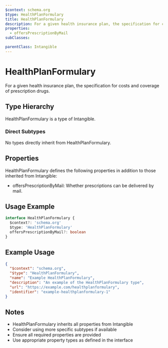 ```yaml
---
$context: schema.org
$type: HealthPlanFormulary
title: HealthPlanFormulary
description: For a given health insurance plan, the specification for costs and coverage of prescription drugs.
properties:
  - offersPrescriptionByMail
subClasses:

parentClass: Intangible
---
```


# HealthPlanFormulary

For a given health insurance plan, the specification for costs and coverage of prescription drugs.

## Type Hierarchy

HealthPlanFormulary is a type of Intangible.

### Direct Subtypes

No types directly inherit from HealthPlanFormulary.

## Properties

HealthPlanFormulary defines the following properties in addition to those inherited from Intangible:

- offersPrescriptionByMail: Whether prescriptions can be delivered by mail.

## Usage Example

```typescript
interface HealthPlanFormulary {
  $context?: 'schema.org'
  $type: 'HealthPlanFormulary'
  offersPrescriptionByMail?: boolean
}
```

## Example Usage

```json
{
  "$context": "schema.org",
  "$type": "HealthPlanFormulary",
  "name": "Example HealthPlanFormulary",
  "description": "An example of the HealthPlanFormulary type",
  "url": "https://example.com/healthplanformulary",
  "identifier": "example-healthplanformulary-1"
}
```

## Notes

- HealthPlanFormulary inherits all properties from Intangible
- Consider using more specific subtypes if available
- Ensure all required properties are provided
- Use appropriate property types as defined in the interface
